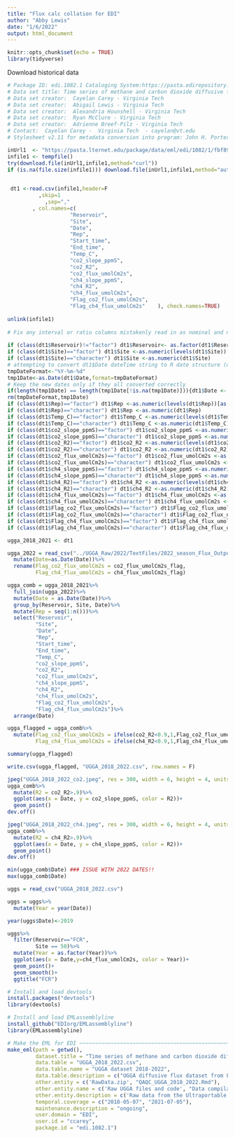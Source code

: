 ```yaml
---
title: "Flux calc collation for EDI"
author: "Abby Lewis"
date: "1/6/2022"
output: html_document
---
```


```r
knitr::opts_chunk$set(echo = TRUE)
library(tidyverse)
```

Download historical data
```r
# Package ID: edi.1082.1 Cataloging System:https://pasta.edirepository.org.
# Data set title: Time series of methane and carbon dioxide diffusive fluxes using an Ultraportable Greenhouse Gas Analyzer (UGGA) for Falling Creek Reservoir and Beaverdam Reservoir in southwestern Virginia, USA during 2018-2021.
# Data set creator:  Cayelan Carey - Virginia Tech 
# Data set creator:  Abigail Lewis - Virginia Tech 
# Data set creator:  Alexandria Hounshell - Virginia Tech 
# Data set creator:  Ryan McClure - Virginia Tech 
# Data set creator:  Adrienne Breef-Pilz - Virginia Tech 
# Contact:  Cayelan Carey -  Virginia Tech  - cayelan@vt.edu
# Stylesheet v2.11 for metadata conversion into program: John H. Porter, Univ. Virginia, jporter@virginia.edu 

inUrl1  <- "https://pasta.lternet.edu/package/data/eml/edi/1082/1/fbf896558989873ef6f5385ba806772b" 
infile1 <- tempfile()
try(download.file(inUrl1,infile1,method="curl"))
if (is.na(file.size(infile1))) download.file(inUrl1,infile1,method="auto")

                   
 dt1 <-read.csv(infile1,header=F 
          ,skip=1
            ,sep=","  
        , col.names=c(
                    "Reservoir",     
                    "Site",     
                    "Date",     
                    "Rep",     
                    "Start_time",     
                    "End_time",     
                    "Temp_C",     
                    "co2_slope_ppmS",     
                    "co2_R2",     
                    "co2_flux_umolCm2s",     
                    "ch4_slope_ppmS",     
                    "ch4_R2",     
                    "ch4_flux_umolCm2s",     
                    "Flag_co2_flux_umolCm2s",     
                    "Flag_ch4_flux_umolCm2s"    ), check.names=TRUE)
               
unlink(infile1)
		    
# Fix any interval or ratio columns mistakenly read in as nominal and nominal columns read as numeric or dates read as strings
                
if (class(dt1$Reservoir)!="factor") dt1$Reservoir<- as.factor(dt1$Reservoir)
if (class(dt1$Site)=="factor") dt1$Site <-as.numeric(levels(dt1$Site))[as.integer(dt1$Site) ]               
if (class(dt1$Site)=="character") dt1$Site <-as.numeric(dt1$Site)                                   
# attempting to convert dt1$Date dateTime string to R date structure (date or POSIXct)                                
tmpDateFormat<-"%Y-%m-%d"
tmp1Date<-as.Date(dt1$Date,format=tmpDateFormat)
# Keep the new dates only if they all converted correctly
if(length(tmp1Date) == length(tmp1Date[!is.na(tmp1Date)])){dt1$Date <- tmp1Date } else {print("Date conversion failed for dt1$Date. Please inspect the data and do the date conversion yourself.")}                                                                    
rm(tmpDateFormat,tmp1Date) 
if (class(dt1$Rep)=="factor") dt1$Rep <-as.numeric(levels(dt1$Rep))[as.integer(dt1$Rep) ]               
if (class(dt1$Rep)=="character") dt1$Rep <-as.numeric(dt1$Rep)
if (class(dt1$Temp_C)=="factor") dt1$Temp_C <-as.numeric(levels(dt1$Temp_C))[as.integer(dt1$Temp_C) ]               
if (class(dt1$Temp_C)=="character") dt1$Temp_C <-as.numeric(dt1$Temp_C)
if (class(dt1$co2_slope_ppmS)=="factor") dt1$co2_slope_ppmS <-as.numeric(levels(dt1$co2_slope_ppmS))[as.integer(dt1$co2_slope_ppmS) ]               
if (class(dt1$co2_slope_ppmS)=="character") dt1$co2_slope_ppmS <-as.numeric(dt1$co2_slope_ppmS)
if (class(dt1$co2_R2)=="factor") dt1$co2_R2 <-as.numeric(levels(dt1$co2_R2))[as.integer(dt1$co2_R2) ]               
if (class(dt1$co2_R2)=="character") dt1$co2_R2 <-as.numeric(dt1$co2_R2)
if (class(dt1$co2_flux_umolCm2s)=="factor") dt1$co2_flux_umolCm2s <-as.numeric(levels(dt1$co2_flux_umolCm2s))[as.integer(dt1$co2_flux_umolCm2s) ]               
if (class(dt1$co2_flux_umolCm2s)=="character") dt1$co2_flux_umolCm2s <-as.numeric(dt1$co2_flux_umolCm2s)
if (class(dt1$ch4_slope_ppmS)=="factor") dt1$ch4_slope_ppmS <-as.numeric(levels(dt1$ch4_slope_ppmS))[as.integer(dt1$ch4_slope_ppmS) ]               
if (class(dt1$ch4_slope_ppmS)=="character") dt1$ch4_slope_ppmS <-as.numeric(dt1$ch4_slope_ppmS)
if (class(dt1$ch4_R2)=="factor") dt1$ch4_R2 <-as.numeric(levels(dt1$ch4_R2))[as.integer(dt1$ch4_R2) ]               
if (class(dt1$ch4_R2)=="character") dt1$ch4_R2 <-as.numeric(dt1$ch4_R2)
if (class(dt1$ch4_flux_umolCm2s)=="factor") dt1$ch4_flux_umolCm2s <-as.numeric(levels(dt1$ch4_flux_umolCm2s))[as.integer(dt1$ch4_flux_umolCm2s) ]               
if (class(dt1$ch4_flux_umolCm2s)=="character") dt1$ch4_flux_umolCm2s <-as.numeric(dt1$ch4_flux_umolCm2s)
if (class(dt1$Flag_co2_flux_umolCm2s)=="factor") dt1$Flag_co2_flux_umolCm2s <-as.numeric(levels(dt1$Flag_co2_flux_umolCm2s))[as.integer(dt1$Flag_co2_flux_umolCm2s) ]               
if (class(dt1$Flag_co2_flux_umolCm2s)=="character") dt1$Flag_co2_flux_umolCm2s <-as.numeric(dt1$Flag_co2_flux_umolCm2s)
if (class(dt1$Flag_ch4_flux_umolCm2s)=="factor") dt1$Flag_ch4_flux_umolCm2s <-as.numeric(levels(dt1$Flag_ch4_flux_umolCm2s))[as.integer(dt1$Flag_ch4_flux_umolCm2s) ]               
if (class(dt1$Flag_ch4_flux_umolCm2s)=="character") dt1$Flag_ch4_flux_umolCm2s <-as.numeric(dt1$Flag_ch4_flux_umolCm2s)

ugga_2018_2021 <- dt1
```



```r
ugga_2022 = read_csv("../UGGA_Raw/2022/TextFiles/2022_season_Flux_Output.csv")%>%
  mutate(Date=as.Date(Date))%>%
  rename(Flag_co2_flux_umolCm2s = co2_flux_umolCm2s_flag,
         Flag_ch4_flux_umolCm2s = ch4_flux_umolCm2s_flag)

ugga_comb = ugga_2018_2021%>%
  full_join(ugga_2022)%>%
  mutate(Date = as.Date(Date))%>%
  group_by(Reservoir, Site, Date)%>%
  mutate(Rep = seq(1:n()))%>%
  select("Reservoir",
         "Site",
         "Date",
         "Rep",
         "Start_time",
         "End_time",
         "Temp_C",
         "co2_slope_ppmS",
         "co2_R2",
         "co2_flux_umolCm2s",
         "ch4_slope_ppmS",
         "ch4_R2",
         "ch4_flux_umolCm2s",
         "Flag_co2_flux_umolCm2s",
         "Flag_ch4_flux_umolCm2s")%>%
  arrange(Date)

ugga_flagged = ugga_comb%>%
  mutate(Flag_co2_flux_umolCm2s = ifelse(co2_R2<0.9,1,Flag_co2_flux_umolCm2s),
         Flag_ch4_flux_umolCm2s = ifelse(ch4_R2<0.9,1,Flag_ch4_flux_umolCm2s))

summary(ugga_flagged)

write.csv(ugga_flagged, "UGGA_2018_2022.csv", row.names = F)

jpeg("UGGA_2018_2022_co2.jpeg", res = 300, width = 6, height = 4, units = "in")
ugga_comb%>%
  mutate(R2 = co2_R2>.9)%>%
  ggplot(aes(x = Date, y = co2_slope_ppmS, color = R2))+
  geom_point()
dev.off()

jpeg("UGGA_2018_2022_ch4.jpeg", res = 300, width = 6, height = 4, units = "in")
ugga_comb%>%
  mutate(R2 = ch4_R2>.9)%>%
  ggplot(aes(x = Date, y = ch4_slope_ppmS, color = R2))+
  geom_point()
dev.off()

min(ugga_comb$Date) ### ISSUE WITH 2022 DATES!!
max(ugga_comb$Date)
```

```r
uggs = read_csv("UGGA_2018_2022.csv")

uggs = uggs%>%
  mutate(Year = year(Date))

year(uggs$Date)<-2019

uggs%>%
  filter(Reservoir=="FCR",
         Site == 50)%>%
  mutate(Year = as.factor(Year))%>%
  ggplot(aes(x = Date,y=ch4_flux_umolCm2s, color = Year))+
  geom_point()+
  geom_smooth()+
  ggtitle("FCR")
```



```r
# Install and load devtools
install.packages("devtools")
library(devtools)

# Install and load EMLassemblyline
install_github("EDIorg/EMLassemblyline")
library(EMLassemblyline)

# Make the EML for EDI ~~~~~~~~~~~~~~~~~~~~~~~~~~~~~~~~~~~~~~~~~~~~~~~~~~~~~~~~~~~~~~~~~~~~~~~~~~~~~~~~~~~~~~
make_eml(path = getwd(),
         dataset.title = "Time series of methane and carbon dioxide diffusive fluxes using an Ultraportable Greenhouse Gas Analyzer (UGGA) for Falling Creek Reservoir and Beaverdam Reservoir in southwestern Virginia, USA during 2018–2022",
         data.table = "UGGA_2018_2022.csv",
         data.table.name = "UGGA dataset 2018-2022",
         data.table.description = c("UGGA diffusive flux dataset from FCR and BVR"),
         other.entity = c('RawData.zip', "QAQC_UGGA_2018_2022.Rmd"),
         other.entity.name = c('Raw UGGA files and code', "Data compilation and publishing script"),
         other.entity.description = c('Raw data from the Ultraportable Greenhouse Gas Analyzer and code used to translate these data into the diffusive flux rates presented in this data table', "Code used to compile and QAQC all years of UGGA data, then publish to EDI"),
         temporal.coverage = c("2018-05-07", "2021-07-05"),
         maintenance.description = "ongoing",
         user.domain = "EDI",
         user.id = "ccarey",
         package.id = "edi.1082.1")
```

